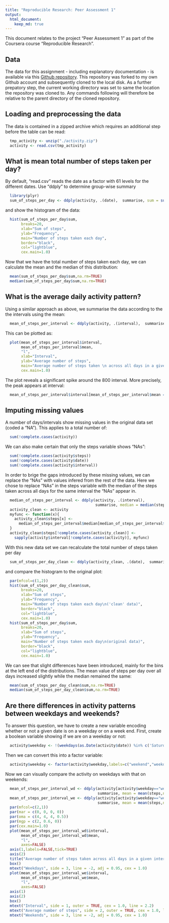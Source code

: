 ```yaml
---
title: "Reproducible Research: Peer Assessment 1"
output: 
  html_document:
    keep_md: true
---
```

This document relates to the project "Peer Assessment 1" as part of the Coursera course 
"Reproducible Research". 

## Data
The data for this assignment - including explanatory documentation - is available 
via this [Github repository](http://github.com/rdpeng/RepData_PeerAssessment1). This
repository was forked to my own Github account and subsequently cloned to the local disk. 
As a further prepatory step, the current working directory was set to same the location 
the repository was cloned to. Any commands following will therefore be relative to the 
parent directory of the cloned repository.

## Loading and preprocessing the data
The data is contained in a zipped archive which requires an additional step before the table can be read:
```r
  tmp_activity <- unzip("./activity.zip")
  activity <- read.csv(tmp_activity)
```

## What is mean total number of steps taken per day?
By default, "read.csv" reads the date as a factor with 61 levels for the different dates. 
Use "ddply" to determine group-wise summary 
```r
  library(plyr)
  sum_of_steps_per_day <- ddply(activity, .(date),  summarise, sum = sum(steps,na.rm=TRUE))
```
and show the histogram of the data:
```r
  hist(sum_of_steps_per_day$sum,
       breaks=20,
       xlab="Sum of steps",
       ylab="Frequency",
       main="Number of steps taken each day",
       border="black",
       col="lightblue",
       cex.main=1.0)
```

Now that we have the total number of steps taken each day, we can calculate the mean and the median of this distribution:
```r
  mean(sum_of_steps_per_day$sum,na.rm=TRUE)
  median(sum_of_steps_per_day$sum,na.rm=TRUE)
```

## What is the average daily activity pattern?

Using a similar approach as above, we summarise the data according to the the intervals using the mean:
```r
  mean_of_steps_per_interval <- ddply(activity, .(interval),  summarise, mean = mean(steps,na.rm=TRUE))
```
This can be plotted as:
```r
  plot(mean_of_steps_per_interval$interval,
       mean_of_steps_per_interval$mean,
       "l",
       xlab="Interval",
       ylab="Average number of steps",
       main="Average number of steps taken \n across all days in a given intreval",
       cex.main=1.0)
```
The plot reveals a significant spike around the 800 interval. More precisely, the peak 
appears at interval:
```r
  mean_of_steps_per_interval$interval[mean_of_steps_per_interval$mean == max(mean_of_steps_per_interval$mean)]
```

## Imputing missing values
A number of days/intervals show missing values in the original data set (coded a "NA"). This 
applies to a total number of:
```r
  sum(!complete.cases(activity))
```

We can also make certain that only the steps variable shows "NAs":
```r
  sum(!complete.cases(activity$steps))
  sum(!complete.cases(activity$date))
  sum(!complete.cases(activity$interval))
```

In order to brige the gaps introduced by these missing values, we can replace the "NAs" with 
values infered from the rest of the data. Here we chose to replace "NAs" in the steps
variable with the median of the steps taken across all days for the same interval the "NAs" 
appear in. 

```r
  median_of_steps_per_interval <- ddply(activity, .(interval),  
                                        summarise, median = median(steps,na.rm=TRUE))
  activity_clean <- activity
  myfunc <- function(x){
    activity_clean$steps[x] <- 
      median_of_steps_per_interval$median[median_of_steps_per_interval$interval == x]
  }
  activity_clean$steps[!complete.cases(activity_clean)] <- 
    sapply(activity$interval[!complete.cases(activity)], myfunc)
```
With this new data set we can recalculate the total number of steps taken per day
```r
  sum_of_steps_per_day_clean <- ddply(activity_clean, .(date),  summarise, sum = sum(steps,na.rm=TRUE))
```
and compare the histogram to the original plot:
```r
  par(mfcol=c(1,2))
  hist(sum_of_steps_per_day_clean$sum,
       breaks=20,
       xlab="Sum of steps",
       ylab="Frequency",
       main="Number of steps taken each day\n('clean' data)",
       border="black",
       col="lightblue",
       cex.main=1.0)
  hist(sum_of_steps_per_day$sum,
       breaks=20,
       xlab="Sum of steps",
       ylab="Frequency",
       main="Number of steps taken each day\n(original data)",
       border="black",
       col="lightblue",
       cex.main=1.0)
```
We can see that slight differences have been introduced, mainly for the bins at the left end 
of the distributions. The mean value of steps per day over all days increased slightly while the median remained the same:
```r
  mean(sum_of_steps_per_day_clean$sum,na.rm=TRUE)
  median(sum_of_steps_per_day_clean$sum,na.rm=TRUE)
```

## Are there differences in activity patterns between weekdays and weekends?
To answer this question, we have to create a new variable encoding whether or not a given date is on a weekday or on a week end. First, create a boolean variable showing if we are 
on a weekday or not:
```r
  activity$weekday <- !(weekdays(as.Date(activity$date)) %in% c('Saturday','Sunday'))
```
Then we can convert this into a factor variable:
```r
  activity$weekday <- factor(activity$weekday,labels=c("weekend","weekday"))
```
Now we can visually compare the activity on weekdays with that on weekends:
```r
  mean_of_steps_per_interval_wd <- ddply(activity[activity$weekday=="weekday",], .(interval), 
                                         summarise, mean = mean(steps,na.rm=TRUE))  
  mean_of_steps_per_interval_we <- ddply(activity[activity$weekday=="weekend",], .(interval), 
                                         summarise, mean = mean(steps,na.rm=TRUE))  
  par(mfcol=c(2,1))  
  par(mar = c(0, 0, 0, 0))
  par(oma = c(4, 4, 4, 0.5))
  par(mgp = c(2, 0.6, 0))
  par(cex.main=1.0)
  plot(mean_of_steps_per_interval_wd$interval,
       mean_of_steps_per_interval_wd$mean,
       "l",
       axes=FALSE)
  axis(1,labels=FALSE,tick=TRUE)
  axis(2)
  title("Average number of steps taken across all days in a given interval",line=1,outer=TRUE)
  box()
  mtext("Weekdays", side = 3, line = -2, adj = 0.95, cex = 1.0)
  plot(mean_of_steps_per_interval_we$interval,
       mean_of_steps_per_interval_we$mean,
       "l",
       axes=FALSE)
  axis(1)
  axis(2)
  box()
  mtext("Interval", side = 1, outer = TRUE, cex = 1.0, line = 2.2)
  mtext("Average number of steps", side = 2, outer = TRUE, cex = 1.0, line = 2.2)
  mtext("Weekends", side = 3, line = -2, adj = 0.95, cex = 1.0)
```


